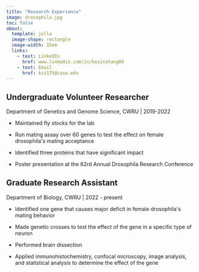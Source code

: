 ```yaml
---
title: "Research Experience"
image: drosophila.jpg
toc: false
about: 
  template: jolla
  image-shape: rectangle
  image-width: 15em
  links:
    - text: LinkedIn
      href: www.linkedin.com/in/kexinzhang09
    - text: Email
      href: kxz175@case.edu
---
```


## Undergraduate Volunteer Researcher

:::{#hero-heading}

Department of Genetics and Genome Science, CWRU \| 2019-2022

-   Maintained fly stocks for the lab

-   Run mating assay over 60 genes to test the effect on female drosophila\'s mating acceptance

-   Identified three proteins that have significant impact

-   Poster presentation at the 62rd Annual Drosophila Research Conference

## Graduate Research Assistant

Department of Biology, CWRU \| 2022 - present

-   Identified one gene that causes major deficit in female drosophila\'s mating behavior

-   Made genetic crosses to test the effect of the gene in a specific type of neuron

-   Performed brain dissection

-   Applied immunohistochemistry, confocal microscopy, image analysis, and statistical analysis to determine the effect of the gene

:::

